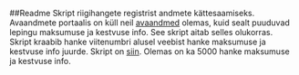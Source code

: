 ##Readme
Skript riigihangete registrist andmete kättesaamiseks. Avaandmete portaalis on küll neil [avaandmed](https://opendata.riik.ee/dataset/riigihangete-register) olemas, kuid sealt puuduvad lepingu maksumuse ja kestvuse info. See skript aitab selles olukorras. Skript kraabib hanke viitenumbri alusel veebist hanke maksumuse ja kestvuse info juurde. Skript on [siin](https://github.com/RRisto/RHR-scraping/blob/master/riigihanked_puhtam.R). Olemas on ka 5000 hanke maksumuse ja kestvuse info.